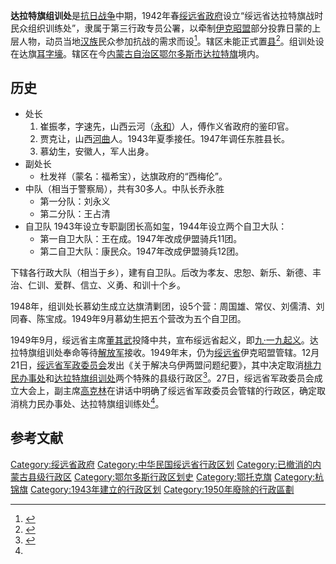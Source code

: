 '''达拉特旗组训处'''是[[抗日战争|抗日战争]]中期，1942年春[[绥远省政府|绥远省政府]]设立“绥远省达拉特旗战时民众组织训练处”，隶属于第三行政专员公署，以牵制[[伊克昭盟|伊克昭盟]]部分投靠日蒙的上层人物，动员当地[[汉族|汉族]]民众参加抗战的需求而设<ref name="a1">{{Cite web |url=http://116.113.96.251:8080/fagui/ShowArticle.asp?ArticleID=2978 |title=（史志资料）桃力民办事处和达拉特旗组训处 |accessdate=2018-04-02 |author=李中林 |date=2011-04-14|work= |publisher=内蒙古区情网，来源：内蒙古地方志2004年（第五期） |language=Zh-hans |archive-date=2018-04-02 |archive-url=https://web.archive.org/web/20180402184725/http://116.113.96.251:8080/fagui/ShowArticle.asp?ArticleID=2978 |dead-url=no }}</ref>。辖区未能正式置[[县|县]]<ref>{{Cite web |url=http://www.nmqq.gov.cn/fagui/ShowArticle.asp?ArticleID=4966" |title=[组图]第三章　中华民国国民政府时期地方政府 第一节　绥远省政府 |accessdate=2018-04-02 |author= |date=2011-04-14 |work= |publisher=内蒙古区情网，来源：内蒙古自治区志 |language=Zh-hans |archive-date=2019-06-11 |archive-url=https://web.archive.org/web/20190611124810/http://www.nmqq.gov.cn/fagui/ShowArticle.asp?ArticleID=4966%22 |dead-url=no }}</ref>。组训处设在达旗[[耳字壕|耳字壕]]。辖区在今[[内蒙古自治区|内蒙古自治区]][[鄂尔多斯市|鄂尔多斯市]][[达拉特旗|达拉特旗]]境内。

== 历史 ==
*处长
*#崔振孝，字速先，山西云河（[[永和县|永和]]）人，傅作义省政府的鉴印官。
*#贾克让，山西[[河曲|河曲]]人。1943年夏季接任。1947年调任东胜县长。
*#慕幼生，安徽人，军人出身。
*副处长
**杜发祥（蒙名：福希宝），达旗政府的“西梅伦”。
*中队（相当于警察局），共有30多人。中队长乔永胜
**第一分队：刘永义
**第二分队：王占清
*自卫队 1943年设立专职副团长高如玺，1944年设立两个自卫大队：
**第一自卫大队：王在成。1947年改成伊盟骑兵11团。
**第二自卫大队：康民众。1947年改成伊盟骑兵12团。

下辖各行政大队（相当于乡），建有自卫队。后改为孝友、忠恕、新乐、新德、丰治、仁训、爱群、信立、义勇、和训十个乡。

1948年，组训处长慕幼生成立达旗清剿团，设5个营：周国雄、常仪、刘儒清、刘同春、陈宝成。1949年9月慕幼生把五个营改为五个自卫团。

1949年9月，绥远省主席[[董其武|董其武]]投降中共，宣布绥远省起义，即[[九·一九起义|九·一九起义]]。达拉特旗组训处奉命等待[[中国人民解放军|解放军]]接收。1949年末，仍为[[綏遠省_(中華人民共和國)|绥远省]]伊克昭盟管辖。12月21日，[[绥远省军政委员会|绥远省军政委员会]]发出《关于解决乌伊两盟问题纪要》，其中决定取消[[桃力民办事处|桃力民办事处]]和[[达拉特旗组训处|达拉特旗组训处]]两个特殊的县级行政区<ref>{{Cite web |url=http://ordos.nmqq.gov.cn/sqgl/jzqh/2015-09-15/1243.html |title=伊克昭盟当代行政区划调整 |accessdate=2018-04-02 |author= |date=2015-09-15 |work= |publisher=鄂尔多斯市地情网，来源：《内蒙古自治区志·行政区域建制志》 |language=Zh-hans |archive-url=https://web.archive.org/web/20180402101202/http://ordos.nmqq.gov.cn/sqgl/jzqh/2015-09-15/1243.html |archive-date=2018-04-02 |dead-url=yes }}</ref>。27日，绥远省军政委员会成立大会上，副主席[[高克林|高克林]]在讲话中明确了绥远省军政委员会管辖的行政区，确定取消桃力民办事处、达拉特旗组训练处<ref name="a1"/>。
== 参考文献 ==
{{Reflist}}

{{中华民国绥远省行政区划}}
[[Category:绥远省政府|Category:绥远省政府]]

[[Category:中华民国绥远省行政区划|Category:中华民国绥远省行政区划]]
[[Category:已撤消的内蒙古县级行政区|Category:已撤消的内蒙古县级行政区]]
[[Category:鄂尔多斯行政区划史|Category:鄂尔多斯行政区划史]]
[[Category:鄂托克旗|Category:鄂托克旗]]
[[Category:杭锦旗|Category:杭锦旗]]
[[Category:1943年建立的行政区划|Category:1943年建立的行政区划]]
[[Category:1950年廢除的行政區劃|Category:1950年廢除的行政區劃]]